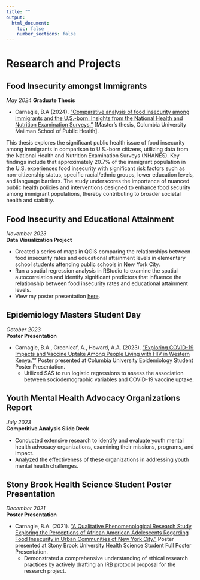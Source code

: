 ```yaml
---
title: ""
output: 
  html_document:
    toc: false
    number_sections: false
---
```


# Research and Projects {.tabset}

## Food Insecurity amongst Immigrants

*May 2024*
**Graduate Thesis**

- Carnagie, B.A (2024). ["Comparative analysis of food insecurity among immigrants and the U.S.-born: Insights from the National Health and Nutrition Examination Surveys."](files/MPH Thesis.pdf) [Master's thesis, Columbia University Mailman School of Public Health].

This thesis explores the significant public health issue of food insecurity among immigrants in comparison to U.S.-born citizens, utilizing data from the National Health and Nutrition Examination Surveys (NHANES). Key findings include that approximately 20.7% of the immigrant population in the U.S. experiences food insecurity with significant risk factors such as non-citizenship status, specific racial/ethnic groups, lower education levels, and language barriers. The study underscores the importance of nuanced public health policies and interventions designed to enhance food security among immigrant populations, thereby contributing to broader societal health and stability.

## Food Insecurity and Educational Attainment

*November 2023*  
**Data Visualization Project**

- Created a series of maps in QGIS comparing the relationships between food insecurity rates and educational attainment levels in elementary school students attending public schools in New York City.
- Ran a spatial regression analysis in RStudio to examine the spatial autocorrelation and identify significant predictors that influence the relationship between food insecurity rates and educational attainment levels.
- View my poster presentation [here](files/GIS Poster.pdf).

## Epidemiology Masters Student Day

*October 2023*  
**Poster Presentation**

- Carnagie, B.A., Greenleaf, A., Howard, A.A. (2023). ["Exploring COVID-19 Impacts and Vaccine Uptake Among People Living with HIV in Western Kenya."](files/Carnagie_Brianna_Poster.pdf)" Poster presented at Columbia University Epidemiology Student Poster Presentation.
  + Utilized SAS to run logistic regressions to assess the association between sociodemographic variables and COVID-19 vaccine uptake.

## Youth Mental Health Advocacy Organizations Report

*July 2023*  
**Competitive Analysis Slide Deck**

- Conducted extensive research to identify and evaluate youth mental health advocacy organizations, examining their missions, programs, and impact.
- Analyzed the effectiveness of these organizations in addressing youth mental health challenges.

## Stony Brook Health Science Student Poster Presentation

*December 2021*  
**Poster Presentation**

- Carnagie, B.A. (2021). ["A Qualitative Phenomenological Research Study Exploring the Perceptions of African American Adolescents Regarding Food Insecurity in Urban Communities of New York City."](files/BCarnagie IRB Protocol.pdf) Poster presented at Stony Brook University Health Science Student Full Poster Presentation.
  + Demonstrated a comprehensive understanding of ethical research practices by actively drafting an IRB protocol proposal for the research project.
